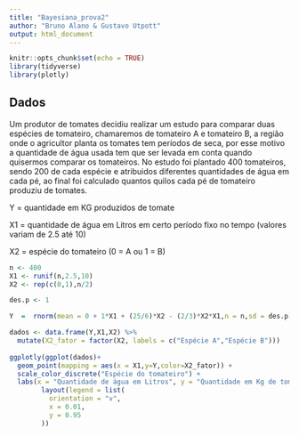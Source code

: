 ```yaml
---
title: "Bayesiana_prova2"
author: "Bruno Alano & Gustavo Utpott"
output: html_document
---
```


```r
knitr::opts_chunk$set(echo = TRUE)
library(tidyverse)
library(plotly)
```

## Dados

Um produtor de tomates decidiu realizar um estudo para comparar duas espécies de tomateiro, chamaremos de tomateiro A e tomateiro B, a região onde o agricultor planta os tomates tem períodos de seca, por esse motivo a quantidade de água usada tem que ser levada em conta quando quisermos comparar os tomateiros.
No estudo foi plantado 400 tomateiros, sendo 200 de cada espécie e atribuidos diferentes quantidades de água em cada pé, ao final foi calculado quantos quilos cada pé de tomateiro produziu de tomates.  


Y =  quantidade em KG produzidos de tomate

X1 = quantidade de água em Litros em certo período fixo no tempo (valores variam de 2.5 até 10)

X2 = espécie do tomateiro (0 = A ou 1 = B)


```r
n <- 400
X1 <- runif(n,2.5,10)
X2 <- rep(c(0,1),n/2)

des.p <- 1

Y  =  rnorm(mean = 0 + 1*X1 + (25/6)*X2 - (2/3)*X2*X1,n = n,sd = des.p)
```


```r

dados <- data.frame(Y,X1,X2) %>%
  mutate(X2_fator = factor(X2, labels = c("Espécie A","Espécie B")))
  
ggplotly(ggplot(dados)+
  geom_point(mapping = aes(x = X1,y=Y,color=X2_fator)) +
  scale_color_discrete("Espécie do tomateiro") +
  labs(x = "Quantidade de água em Litros", y = "Quantidade em Kg de tomate")) %>%
        layout(legend = list(
          orientation = "v",
          x = 0.01,
          y = 0.95
        ))

```

